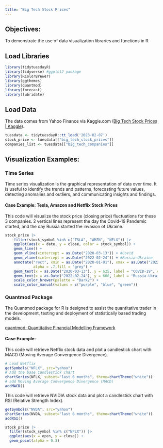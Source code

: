 ```yaml
---
title: "Big Tech Stock Prices"
---
```


## Objectives:

To demonstrate the use of data visualization libraries and functions in R

## Load Libraries

```r
library(tidytuesdayR)
library(tidyverse) #ggplot2 package
library(RColorBrewer)
library(ggthemes)
library(quantmod)
library(forecast)
library(lubridate)
```

## Load Data

The data comes from Yahoo Finance via Kaggle.com ([Big Tech Stock Prices \| Kaggle](https://www.kaggle.com/datasets/evangower/big-tech-stock-prices)).

```r
tuesdata <- tidytuesdayR::tt_load('2023-02-07')
stock_price <- tuesdata[["big_tech_stock_prices"]]
companies_list <- tuesdata[["big_tech_companies"]]

```

## Visualization Examples:

### Time Series

Time series visualization is the graphical representation of data over time. It is useful to identify the trends and patterns, forecasting future values, detecting anomalies and outliers, and communicating insights and findings.

#### Case Example: Tesla, Amazon and Netflix Stock Prices

This code will visualize the stock price (closing price) fluctuations for these 3 companies. 2 vertical lines represent the day the Covid-19 Pandemic started, and the day Russia started the invasion of Ukraine.

```r
stock_price |> 
    filter(stock_symbol %in% c("TSLA", "AMZN", "NFLX")) |> 
    ggplot(aes(x = date, y = close, color = stock_symbol)) +
    geom_line() + 
    geom_vline(xintercept = as.Date("2020-03-13")) + #Covid
    geom_vline(xintercept = as.Date("2022-02-24")) + #Russia-Ukraine
    annotate("rect", xmin = as.Date("2020-01-01"), xmax = as.Date("2022-05-01"), ymin = 0, ymax = 700,
             alpha = .7,fill = "grey") +
    geom_text(x = as.Date("2020-03-13"), y = 625, label = "COVID-19", color = "red", angle = 90) +
    geom_text(x = as.Date("2022-02-24"), y = 600, label = "Russia-Ukraine", color = "red", angle = 90) +
    scale_color_brewer(palette = "Dark2") +
    scale_color_manual(values = c("purple", "blue", "green"))
```

### Quantmod Package

The Quantmod package for R is designed to assist the quantitative trader in the development, testing and deployment of statistically based trading models.

[quantmod: Quantitative Financial Modelling Framework](https://www.quantmod.com/)

#### Case Example:

This code will retrieve Netflix stock data and plot a candlestick chart with MACD (Moving Average Convergence Divergence).

```r
# Load Netflix
getSymbols("NFLX", src="yahoo")
# Add the base Candlestick chart
chartSeries(NFLX, subset="last 6 months", theme=chartTheme("white"))
# add Moving Average Convergence Divergence (MACD)
addMACD()
```

This code will retrieve NVIDIA stock data and plot a candlestick chart with RSI (Relative Strength Index).

```r
getSymbols("NVDA", src="yahoo")
chartSeries(NVDA, subset="last 6 months", theme=chartTheme("white"))
addRSI()
```

```r
stock_price |> 
  filter(stock_symbol %in% c("NFLX")) |> 
  ggplot(aes(x = open, y = close)) +
  geom_point(alpha = 0.3) 

```
